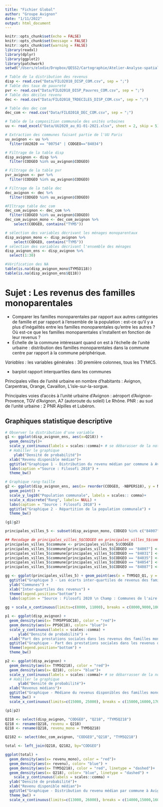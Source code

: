```yaml
---
title: "Fichier Global"
author: "Groupe Avignon"
date: "1/11/2022"
output: html_document
---
```


```r
knitr::opts_chunk$set(echo = FALSE)
knitr::opts_chunk$set(message = FALSE)
knitr::opts_chunk$set(warning = FALSE)
library(readxl)
library(dplyr)
library(ggplot2)
library(patchwork)
setwd("/Users/elodie/Dropbox/QESS2/Cartographie/Atelier-Analyse-spatiale")

# Table de la distribution des revenus 
disp <- read.csv("Data/FILO2018_DISP_COM.csv", sep = ";")
# Table des taux de pauvreté
pvr <- read.csv("Data/FILO2018_DISP_Pauvres_COM.csv", sep = ";")
# Table des déciles revenu
dec <- read.csv("Data/FILO2018_TRDECILES_DISP_COM.csv", sep = ";")

# Table des dec com
dec_com <- read.csv("Data/FILO2018_DEC_COM.csv", sep = ";")

# Table de la composition communale des unités urbaines
uu <- read_excel("Data/UU2020_au_01-01-2021.xlsx", sheet = 2, skip = 5)

# Extraction des communes faisant partie de l'UU Paris
uu_avignon <- uu %>%  
  filter(UU2020 == "00754" | CODGEO=="84034")

# Filtrage de la table disp
disp_avignon <- disp %>% 
  filter(CODGEO %in% uu_avignon$CODGEO)

# Filtrage de la table pvr
pvr_avignon <- pvr %>% 
  filter(CODGEO %in% uu_avignon$CODGEO)

# Filtrage de la table dec
dec_avignon <- dec %>% 
  filter(CODGEO %in% uu_avignon$CODGEO)

#FIltrage table dec com
dec_com_avignon <- dec_com %>% 
  filter(CODGEO %in% uu_avignon$CODGEO)
dec_com_avignon_mono <- dec_com_avignon %>% 
    select(CODGEO, contains("TYM5"))

# sélection des variables décrivant les ménages monoparentaux
disp_avignon_mono <- disp_avignon %>% 
    select(CODGEO, contains("TYM5"))
# sélection des variables décrivant l'ensemble des ménages
disp_avignon_ens <- disp_avignon %>% 
  select(1:30)

#Vérification des NA 
table(is.na(disp_avignon_mono$TYM5D118))
table(is.na(disp_avignon_ens$Q118))

```

# Sujet : Les revenus des familles monoparentales
- Comparer les familles monoparentales par rapport aux autres catégories de famille et par rapport à l'ensemble de la population : est-ce qu'il y a plus d'inégalités entre les familles monoparentales qu'entre les autres ? Où est-ce que les familles monoparentales s'installent en fonction de leur revenus ?
- Échelle de la commune intéressant quand on est à l'échelle de l'unité urbaine : distribution des familles monoparentales dans la commune centre par rapport à la commune périphérique.

*Variables :* les variables générales : 30 première colonnes, tous les TYMC5. 

- barplot rapport interquartiles dans les communes

Principales villes de l'unité urbaine en nombre d'habitants : Avignon, Carpentras, Orange, Cavaillon, L'isle-sur-la-sorgue.

Principales voies d'accès à l'unité urbaine d'Avignon : aéroport d'Avignon-Provence, TGV d'Avignon, A7 (autoroute du soleil)
Le Rhône.
PNR : au sud de l'unité urbaine : 2 PNR Alpilles et Lubéron.

## Graphiques statistique descriptive
```r
# Observer la distribution d'une variable
g1 <- ggplot(disp_avignon_ens, aes(x=Q218)) + 
  geom_density()+
  scale_y_continuous(labels = scales::comma)+ # se débarasser de la notation scientifique
  # Habiller le graphique
    ylab("Densité de probabilité")+
  xlab("Revenu disponible médian")+
  ggtitle("Graphique 1 - Distribution du revenu médian par commune à Avignon") + 
  labs(caption ="Source : Filosofi 2018") +
  theme_bw()

# Graphique rang-taille
g2 <- ggplot(disp_avignon_ens, aes(x= reorder(CODGEO, -NBPERS18), y = NBPERS18))+
  geom_point() +
  scale_y_log10("Population communale", labels = scales:: comma)+
  scale_x_discrete("Rang", labels= NULL) + 
  labs(caption = "Source : Filosofi 2018") +
  ggtitle("Graphique 2 - Répartition de la population communale") +
  theme_bw()

(g1|g2)
```

```r
principales_villes_5 <- subset(disp_avignon_mono, CODGEO %in% c("84007","84031","84087","84035","84054"))

## Recodage de principales_villes_5$CODGEO en principales_villes_5$commune
principales_villes_5$commune <- principales_villes_5$CODGEO
principales_villes_5$commune[principales_villes_5$CODGEO == "84007"] <- "Avignon"
principales_villes_5$commune[principales_villes_5$CODGEO == "84031"] <- "Carpentras"
principales_villes_5$commune[principales_villes_5$CODGEO == "84035"] <- "Orange"
principales_villes_5$commune[principales_villes_5$CODGEO == "84054"] <- "Cavaillon"
principales_villes_5$commune[principales_villes_5$CODGEO == "84087"] <- "L'isle-sur-la-sorgue"

gg <- ggplot(principales_villes_5) + geom_point(aes(x = TYM5Q3_Q1, y = commune), color = "red", size = 4, alpha = 0.4) + theme_bw() +
  ggtitle("Graphique 3 - Les écarts inter-quartiles de revenus des familles monoparentales par commune") +
  ylab("Communes") +
  xlab("Inter-quartiles des revenus") +
  theme(legend.position="bottom") +
  labs(caption = "Source : Filosofi 2020 \n Champ : Communes de l'aire urbaine d'Avignon \n Lecture : A Avignon, l'écart inter-quartile des revenus des familles monoparentales est environ 8400 euros.") 
  
gg + scale_x_continuous(limits=c(8000, 11000), breaks = c(8000,9000,10000,11000))
```

```r
p1 <- ggplot(disp_avignon) + 
  geom_density(aes(x= TYM5PPSOC18), color = "red")+
  geom_density(aes(x= PPSOC18), color= "blue")+
  scale_y_continuous(labels = scales::comma) +
      ylab("Densité de probabilité") +
  xlab("Part des prestations sociales dans les revenus des familles monoparentales") +
  ggtitle("Graphique - Part des prestations sociales dans les revenus des familles monoparentales") +
  theme(legend.position="bottom") +
  theme_bw()
```


```r
p2 <- ggplot(disp_avignon) + 
  geom_density(aes(x= TYM5Q218), color = "red")+
  geom_density(aes(x= Q218), color= "blue")+
  scale_y_continuous(labels = scales::comma)+ # se débarrasser de la notation scientifique
  # Habiller le graphique
      ylab("Densité de probabilité")+
  xlab("Revenus médians")+
  ggtitle("Graphique - Médiane du revenus disponibles des familles monoparentales et de la population générale") +
  theme_bw() + 
  scale_x_continuous(limits=c(15000, 25000), breaks = c(15000,16000,17000,18000, 19000, 20000,21000,22000,23000,24000, 25000))

(p1|p2)
```

```r
Q218 <- select(disp_avignon, "CODGEO", "Q218", "TYM5Q218")
Q218 <- rename(Q218, revenu = Q218)
Q218 <- rename(Q218, revenu_mono = TYM5Q218)

Q2182 <- select(dec_com_avignon, "CODGEO","Q218", "TYM5Q218")

total <- left_join(Q218, Q2182, by="CODGEO")

ggplot(total) +
  geom_density(aes(x= revenu_mono), color = "red")+
  geom_density(aes(x= revenu), color= "blue") +
  geom_density(aes(x= TYM5Q218), color = "red", linetype = "dashed")+
  geom_density(aes(x= Q218), color= "blue", linetype = "dashed") +
    scale_y_continuous(labels = scales::comma) +
  ylab("Densité de probabilité")+
  xlab("Revenu disponible médian")+
  ggtitle("Graphique - Distribution du revenu médian par commune à Avignon pour les familles monoparentales et les autres types de familles") +
  theme_bw() + 
  scale_x_continuous(limits=c(13000, 26000), breaks = c(14000,15000,16000,17000,18000, 19000, 20000,21000,22000,23000,24000, 25000, 26000))
```
